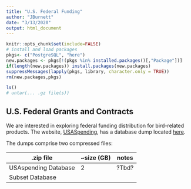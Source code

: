 ```yaml
---
title: "U.S. Federal Funding"
author: "JBurnett"
date: "3/13/2020"
output: html_document
---
```


```r
knitr::opts_chunk$set(include=FALSE)
# install and load packages
pkgs<- c("PostgreSQL", "here")
new.packages <- pkgs[!(pkgs %in% installed.packages()[,"Package"])]
if(length(new.packages)) install.packages(new.packages)
suppressMessages(lapply(pkgs, library, character.only = TRUE))
rm(new.packages,pkgs)
```


```r
ls()
# untar(... .gz file(s))
```
## U.S. Federal Grants and Contracts
We are interested in exploring federal funding distribution for bird-related products. The website, [USASpending](usaspending.gov), has a database dump located [here](https://files.usaspending.gov/database_download/). 

The dumps comprise two compressed files: 

.zip file | ~size (GB) | notes
---|-----|----
USAspending Database | 2 | ?Tbd?
Subset Database | 

```r



```

```r
```
```r
```
```r
```
```r
```
